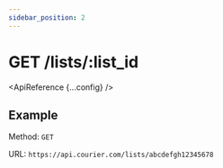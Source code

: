 ```yaml
---
sidebar_position: 2
---
```



# GET /lists/:list_id

<ApiReference {...config} />

## Example

Method: `GET`

URL: `https://api.courier.com/lists/abcdefgh12345678`
